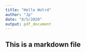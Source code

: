 ```yaml
---
title: "Hello Wolrd"
author: "Jp"
date: "8/5/2020"
output: pdf_document
---
```


## This is a markdown file
